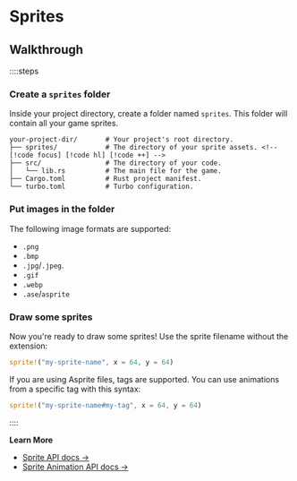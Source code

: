 # Sprites

## Walkthrough

::::steps

### Create a `sprites` folder

Inside your project directory, create a folder named `sprites`. This folder will contain all your game sprites.

```
your-project-dir/       # Your project's root directory.
├── sprites/            # The directory of your sprite assets. <!-- [!code focus] [!code hl] [!code ++] -->
├── src/                # The directory of your code.
│   └── lib.rs          # The main file for the game.
├── Cargo.toml          # Rust project manifest.
└── turbo.toml          # Turbo configuration.
```

### Put images in the folder

The following image formats are supported:

- `.png`
- `.bmp`
- `.jpg`/`.jpeg`.
- `.gif`
- `.webp`
- `.ase`/`asprite`

### Draw some sprites

Now you're ready to draw some sprites! Use the sprite filename without the extension:

```rs
sprite!("my-sprite-name", x = 64, y = 64)
```

If you are using Asprite files, tags are supported. You can use animations from a specific tag with this syntax:

```rs
sprite!("my-sprite-name#my-tag", x = 64, y = 64)
```

::::

**Learn More**

- [Sprite API docs &rarr;](/example)
- [Sprite Animation API docs &rarr;](/example)
